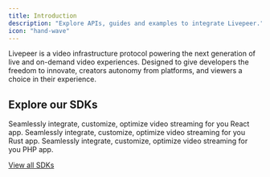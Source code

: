 ```yaml
---
title: Introduction
description: "Explore APIs, guides and examples to integrate Livepeer."
icon: "hand-wave"
---
```


Livepeer is a video infrastructure protocol powering the next generation of live and on-demand video experiences. Designed to give developers the freedom to innovate, creators autonomy from platforms, and viewers a choice in their experience.

<CardGroup cols={2}>
  <Card title="Quickstart" icon="react" color="#5ED2F3"></Card>
  <Card title="Core Concepts" icon="node-js" color="#68a063"></Card>
  <Card title="Guides" icon="node-js" color="#68a063"></Card>
  <Card title="API References" icon="php" color="#787cb4"></Card>
</CardGroup>

## Explore our SDKs

<CardGroup cols={3}>
  <Card title="React" icon="react" color="#5ED2F3">
    Seamlessly integrate, customize, optimize video streaming for you React app.
  </Card>
  <Card title="Node.js" icon="node-js" color="#68a063">
    Seamlessly integrate, customize, optimize video streaming for you Rust app.
  </Card>
  <Card title="PHP" icon="php" color="#787cb4">
    Seamlessly integrate, customize, optimize video streaming for you PHP app.
  </Card>
</CardGroup>

[View all SDKs](sdks)
